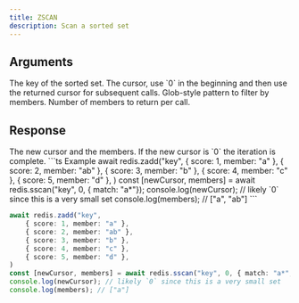 ```yaml
---
title: ZSCAN
description: Scan a sorted set
---
```


## Arguments

<ParamField body="key" type="string" required>
  The key of the sorted set.
</ParamField>

<ParamField body="cursor" type="number">
  The cursor, use `0` in the beginning and then use the returned cursor for subsequent calls.
</ParamField>

<ParamField body="options" type="Object">
  <ParamField body="match" type="string">
    Glob-style pattern to filter by members.
  </ParamField>
  <ParamField body="count" type="number">
    Number of members to return per call.
  </ParamField>
</ParamField>

## Response

<ResponseField type="[number, TMember[]]" required>
  The new cursor and the members.
  If the new cursor is `0` the iteration is complete.
</ResponseField>

<RequestExample>
```ts Example
await redis.zadd("key", 
    { score: 1, member: "a" },
    { score: 2, member: "ab" },
    { score: 3, member: "b" },
    { score: 4, member: "c" },
    { score: 5, member: "d" },
)
const [newCursor, members] = await redis.sscan("key", 0, { match: "a*"});
console.log(newCursor); // likely `0` since this is a very small set
console.log(members); // ["a", "ab"]
```

```ts withCount
await redis.zadd("key", 
    { score: 1, member: "a" },
    { score: 2, member: "ab" },
    { score: 3, member: "b" },
    { score: 4, member: "c" },
    { score: 5, member: "d" },
)
const [newCursor, members] = await redis.sscan("key", 0, { match: "a*", count: 1});
console.log(newCursor); // likely `0` since this is a very small set
console.log(members); // ["a"]
```
</RequestExample>
